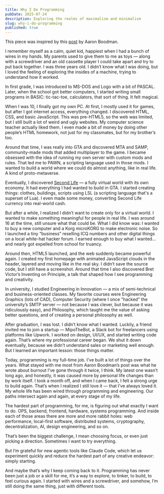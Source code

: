 ```yaml
---
title: Why I Do Programming
pubDate: 2025-07-24
description: Exploring the realms of maximalism and minimalism
slug: why-i-do-programming
published: true
---
```


This piece was inspired by this [post](https://www.quora.com/How-did-you-realize-that-programming-was-your-passion/answer/Aaron-Boodman) by Aaron Boodman.

I remember myself as a calm, quiet kid, happiest when I had a bunch of wires in my hands. My parents used to give them to me as toys — along with a screwdriver and an old cassette player I could take apart and try to put back together. I was three years old. I didn’t know what I was doing, but I loved the feeling of exploring the insides of a machine, trying to understand how it worked.

In first grade, I was introduced to MS-DOS and Logo with a bit of PASCAL. Later, when the school got better computers, I started writing small programs in BASIC: tic-tac-toe, calculators, that sort of thing. It felt magical.

When I was 10, I finally got my own PC. At first, I mostly used it for games, but after I got internet access, everything changed. I discovered HTML, CSS, and basic JavaScript. This was pre-HTML5, so the web was limited, but I still built a lot of weird and ugly websites. My computer science teacher actually liked them. I even made a bit of money by doing other people’s HTML homework, not just for my classmates, but for my brother’s too.

Around that time, I was really into GTA and discovered MTA and SAMP, community-made mods that added multiplayer to the game. I became obsessed with the idea of running my own server with custom mods and rules. That led me to PAWN, a scripting language used in those mods. I wanted to build a world where we could do almost anything, like in real life. A kind of proto-metaverse.

Eventually, I discovered [Second Life](https://secondlife.com/) — a fully virtual world with its own economy. It had everything I had wanted to build in GTA. I started creating things: clothes, buildings, scripts using LSL (a scripting language that's a superset of Lua). I even made some money, converting Second Life currency into real-world cash.

But after a while, I realized I didn’t want to create only for a virtual world. I wanted to make something meaningful for people in real life. I was around 16 at the time, still unsure what that could be. What I did know was: I wanted to buy a new computer and a Korg microKORG to make electronic noise. So I launched a tiny “business” reselling ICQ numbers and other digital things on a local white-hat hacker forum. I earned enough to buy what I wanted… and nearly got expelled from school for truancy.

Around then, HTML5 launched, and the web suddenly became powerful again. I created my first homepage with animated JavaScript clouds in the header, layered and moving like in the real sky. I didn’t save the source code, but I still have a screenshot. Around that time I also discovered Bret Victor’s Inventing on Principle, a talk that shaped how I see programming and creativity.

In university, I studied Engineering in Innovation — a mix of semi-technical and business-oriented classes. My favorite courses were Engineering Graphics (lots of CAD), Computer Security (where I once "hacked" the university’s SMTP server — not because I was clever, but because it was ridiculously easy), and Philosophy, which taught me the value of asking better questions, and of creating a personal philosophy as well.

After graduation, I was lost. I didn’t know what I wanted. Luckily, a friend invited me to join a startup — MipoTheBot, a Slack bot for freelancers using platforms like Upwork. I worked on design, UI/UX, and started writing code again. That’s where my professional career began. We shut it down eventually, because we didn’t understand sales or marketing well enough. But I learned an important lesson: those things matter.

Today, programming is my full-time job. I've built a lot of things over the years.
What stayed with me most from Aaron Boodman’s post was what he wrote about burnout
I’ve gone through it twice, I think. My latest one wasn’t long ago, and honestly, it was caused more by personal life changes than by work itself. I took a month off, and when I came back, I felt a strong urge to build again. That’s when I realized I still love it — that I’ve always loved it. My whole life has been wired through programming and engineering. Our paths intersect again and again, at every stage of my life.

The hardest part of programming, for me, is figuring out what exactly I want to do.
OPS, backend, frontend, hardware, systems programming. And inside each of those areas there are more and more rabbit holes: web performance, local-first software, distributed systems, cryptography, decentralization, AI, design engineering, and so on.

That’s been the biggest challenge, I mean choosing focus, or even just picking a direction.
Sometimes I want to try everything.

But I’m grateful for new agentic tools like Claude Code, which let us experiment quickly and reduce the hardest part of any creative endeavor: simply starting.

And maybe that’s why I keep coming back to it. Programming has never been just a job or a skill for me, it’s a way to explore, to tinker, to build, to feel curious again. I started with wires and a screwdriver, and somehow, I’m still doing the same thing, just with different tools.
